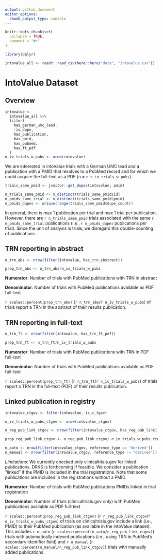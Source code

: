 ```yaml
---
output: github_document
editor_options: 
  chunk_output_type: console
---
```


<!-- README.md is generated from README.Rmd. Please edit that file -->

```r
knitr::opts_chunk$set(
  collapse = TRUE,
  comment = "#>"
)

library(dplyr)

intovalue_all <- readr::read_csv(here::here("data", "intovalue.csv"))
```

# IntoValue Dataset

## Overview

```r
intovalue <-
  intovalue_all %>% 
  filter(
    has_german_umc_lead,
    !is_dupe,
    has_publication,
    has_pmid,
    has_pubmed,
    has_ft_pdf
  )
n_iv_trials_w_pubs <- nrow(intovalue)
```

We are interested in IntoValue trials with a German UMC lead and a publication with a PMID that resolves to a PubMed record and for which we could acquire the full-text as a PDF (n = `r n_iv_trials_w_pubs`).

```r
trials_same_pmid <- janitor::get_dupes(intovalue, pmid)

n_trials_same_pmid <- n_distinct(trials_same_pmid$id)
n_pmids_same_trial <- n_distinct(trials_same_pmid$pmid)
n_pmids_dupes <- unique(range(trials_same_pmid$dupe_count))
```

In general, there is max 1 publication per trial and max 1 trial per publication. However, there are `r n_trials_same_pmid` trials associated with the same `r n_pmids_same_trial` publications (i.e., `r n_pmids_dupes` publications per trial). Since the unit of analysis is trials, we disregard this double-counting of publications.

## TRN reporting in abstract

```r
n_trn_abs <- nrow(filter(intovalue, has_trn_abstract))

prop_trn_abs <- n_trn_abs/n_iv_trials_w_pubs
```

<!-- $$ \text{TRN in abstract (%)} = \frac{\text{Number of trials with PubMed publications with TRN in abstract}}{\text{Number of trials with PubMed publications available as PDF full-text}}$$ -->

**Numerator**: Number of trials with PubMed publications with TRN in abstract

**Denominator**: Number of trials with PubMed publications available as PDF full-text

`r scales::percent(prop_trn_abs)` (`r n_trn_abs`/`r n_iv_trials_w_pubs`) of trials report a TRN in the abstract of their results publication.

## TRN reporting in full-text

```r
n_trn_ft <- nrow(filter(intovalue, has_trn_ft_pdf))

prop_trn_ft <- n_trn_ft/n_iv_trials_w_pubs
```

**Numerator**: Number of trials with PubMed publications with TRN in PDF full-text

**Denominator**: Number of trials with PubMed publications available as PDF full-text

`r scales::percent(prop_trn_ft)` (`r n_trn_ft`/`r n_iv_trials_w_pubs`) of trials report a TRN in the full-text (PDF) of their results publication.

## Linked publication in registry

```r
intovalue_ctgov <- filter(intovalue, is_c_tgov)

n_iv_trials_w_pubs_ctgov <- nrow(intovalue_ctgov)

n_reg_pub_link_ctgov <- nrow(filter(intovalue_ctgov, has_reg_pub_link))

prop_reg_pub_link_ctgov <- n_reg_pub_link_ctgov/ n_iv_trials_w_pubs_ctgov

n_auto <- nrow(filter(intovalue_ctgov, reference_type == "derived"))
n_manual <- nrow(filter(intovalue_ctgov, reference_type != "derived"))
```

*Limitations*: We currently checked only clinicaltrials.gov for linked publications. DRKS is forthcoming if feasible. We consider a publication "linked" if the PMID is included in the trial registrations. Note that some publications are included in the registrations without a PMID.

**Numerator**: Number of trials with PubMed publications PMIDs linked in trial registration

**Denominator**: Number of trials (clinicaltrials.gov only) with PubMed publications available as PDF full-text

`r scales::percent(prop_reg_pub_link_ctgov)` (`r n_reg_pub_link_ctgov`/`r n_iv_trials_w_pubs_ctgov`) of trials on clinicaltrials.gov include a link (i.e., PMID) to their PubMed publication (as available in the IntoValue dataset). This includes `r n_auto` (`r scales::percent(n_auto/n_reg_pub_link_ctgov)`) trials with automatically indexed publications (i.e., using TRN in PubMed's secondary identifier field) and `r n_manual` (`r scales::percent(n_manual/n_reg_pub_link_ctgov)`) trials with manually added publications.
